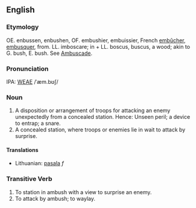 ==English==
===Etymology===
OE. enbussen, enbushen, OF. embushier, embuissier, French [[embûcher]], [[embusquer]], from. LL. imboscare; in + LL. boscus, buscus, a wood; akin to G. bush, E. bush.  See  [[Ambuscade]].

===Pronunciation===
IPA: [[WEAE]] /ˈæm.bʊʃ/

===Noun===
# A disposition or arrangement of troops for attacking an enemy unexpectedly from a concealed station. Hence: Unseen  peril; a device to entrap; a snare.
# A concealed station, where troops or enemies lie in wait to attack by surprise.
<!-- material copied from Webster's Revised Unabridged Dictionary (1913) -->

====Translations====
*Lithuanian: [[pasala]] ''f''

===Transitive Verb===
# To station in ambush with a view to surprise an enemy.
# To attack by ambush; to waylay.
<!-- material copied from Webster's Revised Unabridged Dictionary (1913) -->